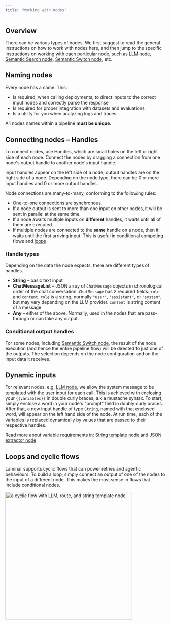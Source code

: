 ```yaml
---
title: 'Working with nodes'
---
```


## Overview

There can be various types of nodes.
We first suggest to read the general instructions on how to work with nodes here, and then jump
to the specific instructions on working with each particular node,
such as [LLM node](/documentation/nodes/LLM),
[Semantic Search node](/documentation/nodes/semantic-search),
[Semantic Switch node](/documentation/nodes/semantic-switch), etc.

## Naming nodes

Every node has a name. This:
- Is required, when calling deployments, to direct inputs to the correct input nodes and correctly parse the response
- Is required for proper integration with datasets and evaluations
- Is a utility for you when analyzing logs and traces.

All nodes names within a pipeline **must be unique**.

## Connecting nodes – Handles

To connect nodes, use Handles, which are small holes on the left or right side of each node.
Connect the nodes by dragging a connection from one node's output handle to another node's input handle.

Input handles appear on the left side of a node; output handles are on the right side of a node.
Depending on the node type, there can be 0 or more input handles and 0 or more output handles.

Node connections are many-to-many, conforming to the following rules:
- One-to-one connections are synchronous.
- If a node output is sent to more than one input on other nodes, it will be sent in parallel at the same time.
- If a node awaits multiple inputs on __different__ handles, it waits until all of them are executed.
- If multiple nodes are connected to the __same__ handle on a node, then it waits until the first arriving input.
This is useful in conditional competing flows and [loops](/documentation/pipeline/working-with-nodes#loops-and-cyclic-flows)

### Handle types

Depending on the data the node expects, there are different types of handles.

- **String** – basic text input
- **ChatMessageList** – JSON array of `ChatMessage` objects in chronological order of the chat conversation. `ChatMessage` has 2 required fields: `role` and `content`. `role` is a string, normally `"user"`, `"assistant"`, or `"system"`,
but may vary depending on the LLM provider. `content` is string content of a message.
- **Any** – either of the above. Normally, used in the nodes that are pass-through or can take any output.

### Conditional output handles

For some nodes, including [Semantic Switch node](/documentation/nodes/semantic-switch), the result of the node execution (and hence the entire pipeline flow) will be directed to just one of the outputs.
The selection depends on the node configuration and on the input data it receives.

## Dynamic inputs

For relevant nodes, e.g. [LLM node](/documentation/nodes/LLM),
we allow the system message to be templated with the user input for each call.
This is achieved with enclosing your `{{variables}}` in double curly braces, a.k.a mustache syntax.
To start, simply enclose a word in your node's "prompt" field in doubly curly braces. After that, a new input handle of type `String`, named with that enclosed word,
will appear on the left hand side of the node. At run time, each of the variables is replaced dynamically by values that are passed to their respective handles.

Read more about variable requirements in: [String template node](/documentation/nodes/string-template) and [JSON extractor node](/documentation/nodes/json-extractor)

## Loops and cyclic flows

Laminar supports cyclic flows that can power retries and agentic behaviours.
To build a loop, simply connect an output of one of the nodes to the input of a different node.
This makes the most sense in flows that include conditional nodes.

<img height="400" src="/images/pipeline-builder/sample-cyclic-flow.png" alt="a cyclic flow with LLM, route, and string template node"/>
